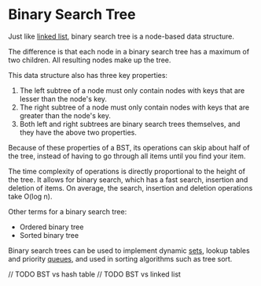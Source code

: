 # Binary Search Tree

Just like [linked list](https://dsa-cheatsheet.vercel.app/data-structures/linked-list), binary search tree is a node-based data structure.

The difference is that each node in a binary search tree has a maximum of two children. All resulting nodes make up the tree.

This data structure also has three key properties:

1. The left subtree of a node must only contain nodes with keys that are lesser than the node's key.
2. The right subtree of a node must only contain nodes with keys that are greater than the node's key.
3. Both left and right subtrees are binary search trees themselves, and they have the above two properties.

Because of these properties of a BST, its operations can skip about half of the tree, instead of having to go through all items until you find your item.

The time complexity of operations is directly proportional to the height of the tree. It allows for binary search, which has a fast search, insertion and deletion of items. On average, the search, insertion and deletion operations take O(log n).

Other terms for a binary search tree:

- Ordered binary tree
- Sorted binary tree

Binary search trees can be used to implement dynamic [sets](https://dsa-cheatsheet.vercel.app/data-structures/set), lookup tables and priority [queues](https://dsa-cheatsheet.vercel.app/data-structures/queue), and used in sorting algorithms such as tree sort.

// TODO BST vs hash table
// TODO BST vs linked list